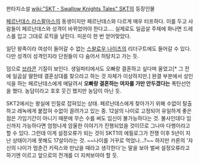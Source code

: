 판타지소설 [[wiki:"SKT - Swallow Knights Tales" SKT]]의 등장인물

[[페르난데스 라스팔마스]]의 동생이지만 페르난데스와 다르게 매우 터프하다. 이를 두고 사람들이 페르난데스와 성격이 바뀌었어야 한다고.... 실제로도 일곱살 주제에 화나면 드레스를 입고 그대로 로킥을 날린다. 미온이 한 번 얻어맞았다.

일단 왕족이라 여성이 들어갈 수 없는 [[스왈로우 나이츠]]의 리더구트에도 들어갈 수 있다. 다만 성격이 성격인지라 단원들이 다 숨어서 허탕치고 가는 듯.

덤으로 [[브라콘]] 기질이 보인다. 생일파티에서도 오빠랑 결혼하고 싶다며 울었고[* 그 전에 일곱살 딸한테 결혼상대를 찾으라고 하는 것 자체가 이상하지만.] 완결 부분에서 성인식을 하는 페르난데스에게 매달려서 '''오빠랑 결혼하는 여자를 가만 안두겠다는''' 폭탄선언을 했다. 농담이라고 호호 웃긴 했지만 농담이 아닌 듯.

SKT2에서는 왕실에 인질로 잡혀있는 상태. 페르난데스에게 찾아가기 위해 수없이 탈출하고 레녹에게 붙잡혀 수없이 끌려가고 있는 중. 12살의 나이로 고정되어 유일하게 좋은 점은 가임기간이 아니기 때문에 무슨 수를 써도 임신이 불가능하다는 것. 불사인데다 임신까지 가능하다면 엄청나게 암울한 이야기가 진행되었을 것이므로 그나마 다행이라고 할 수 있다. 그런데 이게 설정오류가 되는 것이 SKT1의 에필로그가 전쟁 이후 5년이 지난 상태이기에 못해도 17살이라는 것. ~~나이를 거꾸로 먹었나...?~~ 하지만 카론의 '자신의 나이가 멈춘건 키릭스와 만났을 때라고 생각한다'는 말을 보아 벌써 설정오류라고 하기엔 이르고 앞으로의 전개를 더 지켜보아야 할 듯.
